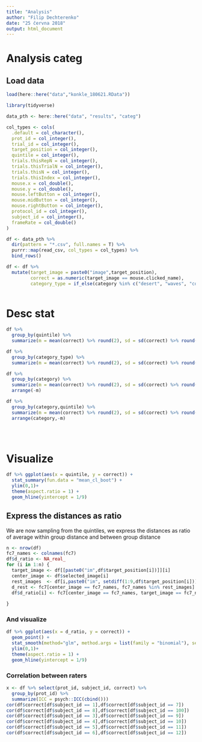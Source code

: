 ```yaml
---
title: "Analysis"
author: "Filip Dechterenko"
date: "25 června 2018"
output: html_document
---
```


# Analysis categ

## Load data

```r

load(here::here("data","konkle_180621.RData"))

library(tidyverse)

data_pth <- here::here("data", "results", "categ") 

col_types <- cols(
  .default = col_character(),
  prot_id = col_integer(),
  trial_id = col_integer(),
  target_position = col_integer(),
  quintile = col_integer(),
  trials.thisRepN = col_integer(),
  trials.thisTrialN = col_integer(),
  trials.thisN = col_integer(),
  trials.thisIndex = col_integer(),
  mouse.x = col_double(),
  mouse.y = col_double(),
  mouse.leftButton = col_integer(),
  mouse.midButton = col_integer(),
  mouse.rightButton = col_integer(),
  protocol_id = col_integer(),
  subject_id = col_integer(),
  frameRate = col_double()
)

df <- data_pth %>% 
  dir(pattern = "*.csv", full.names = T) %>% 
  purrr::map(read_csv, col_types = col_types) %>% 
  bind_rows() 

df <- df %>%
  mutate(target_image = paste0("image",target_position),
         correct = as.numeric(target_image == mouse.clicked_name),
         category_type = if_else(category %in% c("desert", "waves", "coast", "underwater", "iceberg","field","garden","cavern","beach","canyon","mountainwhite","woods"),"natural","manmade"))
  

```

# Desc stat

```r
df %>% 
  group_by(quintile) %>% 
  summarize(m = mean(correct) %>% round(2), sd = sd(correct) %>% round(2))

df %>% 
  group_by(category_type) %>% 
  summarize(m = mean(correct) %>% round(2), sd = sd(correct) %>% round(2))

df %>% 
  group_by(category) %>% 
  summarize(m = mean(correct) %>% round(2), sd = sd(correct) %>% round(2), n= n()) %>% 
  arrange(-m)

df %>% 
  group_by(category,quintile) %>% 
  summarize(m = mean(correct) %>% round(2), sd = sd(correct) %>% round(2), n= n()) %>% 
  arrange(category,-m)


  
```


# Visualize

```r
df %>% ggplot(aes(x = quintile, y = correct)) + 
  stat_summary(fun.data = "mean_cl_boot") + 
  ylim(0,1)+
  theme(aspect.ratio = 1) +
  geom_hline(yintercept = 1/9) 
```

## Express the distances as ratio

We are now sampling from the quintiles, we express the distances as ratio of average within group distance and between group distance

```r
n <- nrow(df)
fc7_names <- colnames(fc7)
df$d_ratio <- NA_real_ 
for (i in 1:n) {
  target_image <- df[[paste0("im",df$target_position[i])]][i]
  center_image <- df$selected_image[i]
  rest_images  <- df[i,paste0("im", setdiff(1:9,df$target_position[i]))] %>% as.matrix() %>% c()
  d_rest <- fc7[center_image == fc7_names, fc7_names %in% rest_images]
  df$d_ratio[i] <- fc7[center_image == fc7_names, target_image == fc7_names] / mean(d_rest[d_rest>0])
    
}

```

### And visualize

```r
df %>% ggplot(aes(x = d_ratio, y = correct)) + 
  geom_point() +
  stat_smooth(method="glm", method.args = list(family = "binomial"), se=F) +
  ylim(0,1)+
  theme(aspect.ratio = 1) +
  geom_hline(yintercept = 1/9) 

```

### Correlation between raters

```r
x <- df %>% select(prot_id, subject_id, correct) %>%
  group_by(prot_id) %>%
  summarize(ICC = psych::ICC(cbind()))
cor(df$correct[df$subject_id == 1],df$correct[df$subject_id == 7])
cor(df$correct[df$subject_id == 8],df$correct[df$subject_id == 100])
cor(df$correct[df$subject_id == 3],df$correct[df$subject_id == 9])
cor(df$correct[df$subject_id == 4],df$correct[df$subject_id == 10])
cor(df$correct[df$subject_id == 5],df$correct[df$subject_id == 11])
cor(df$correct[df$subject_id == 6],df$correct[df$subject_id == 12])


```
